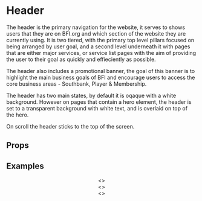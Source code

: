 
<Meta title="Pattern Library|Structure/Header" component={Header} />

# Header
 
The header is the primary navigation for the website, it serves to shows users that they are on BFI.org and which section of the website they are currently using. It is two tiered, with the primary top level pillars focused on being arranged by user goal, and a second level underneath it with pages that are either major services, or service list pages with the aim of providing the user to their goal as quickly and effieciently as possible.

The header also includes a promotional banner, the goal of this banner is to highlight the main business goals of BFI and encourage users to access the core business areas - Southbank, Player & Membership.

The header has two main states, by default it is oqaque with a white background. However on pages that contain a hero element, the header is set to a transparent background with white text, and is overlaid on top of the hero.

On scroll the header sticks to the top of the screen.
 
## Props 

<Props of={Header} />

## Examples

<Preview>
    <Story name="Opaque Background">
        <Header navItems={navItems} quickLinks={quickLinksData} />
    </Story>
</Preview>

<Preview>
    <Story name="Transparent Background">
        <>
            <Header navItems={navItems} quickLinks={quickLinksData} overlay />
            <div style={{
                    height: "100vh",
                    width: "100%",
                    background: "black"
            }}></div>
        </>
    </Story>
</Preview>

<Preview>
    <Story name="With overflowing content overlaid on hero">
        <>
            <Header navItems={navItems} quickLinks={quickLinksData} overlay />
            <div style={{
                height: "200vh",
                width: "100%",
                background: "linear-gradient(0deg, rgba(255,255,255,1) 0%, rgba(0,0,0,1) 100%)"
            }}></div>
        </>
    </Story>
</Preview>

<Preview>
    <Story name="With overflowing content not overlaid">
        <>
            <Header navItems={navItems} quickLinks={quickLinksData} />
            <div style={{
                height: "200vh",
                width: "100%",
                background: "linear-gradient(0deg, rgba(255,255,255,1) 0%, rgba(0,0,0,1) 100%)"
            }}></div>
        </>
    </Story>
</Preview>
